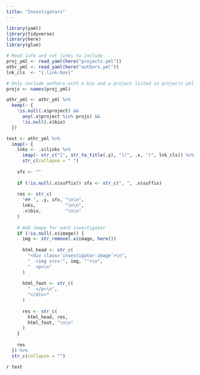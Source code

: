 ```yaml
---
title: "Investigators"
---
```


```r
library(yaml)
library(tidyverse)
library(here)
library(glue)

# Read info and set links to include
proj_yml <- read_yaml(here("projects.yml"))
athr_yml <- read_yaml(here("authors.yml"))
lnk_cls  <- "{.link-box}"

# Only include authors with a bio and a project listed in projects.yml
projs <- names(proj_yml)

athr_yml <- athr_yml %>%
  keep(~ {
    !is.null(.x$project) &&
      any(.x$project %in% projs) &&
      !is.null(.x$bio)
  })

text <- athr_yml %>%
  imap(~ {
    lnks <- .x$links %>%
      imap(~ str_c("[", str_to_title(.y), "](", .x, ")", lnk_cls)) %>%
      str_c(collapse = " ")
    
    sfx <- ""
    
    if (!is.null(.x$suffix)) sfx <- str_c(", ", .x$suffix)
    
    res <- str_c(
      "## ", .y, sfx, "\n\n",
      lnks,           "\n\n",
      .x$bio,         "\n\n"
    )
    
    # Add image for each investigator
    if (!is.null(.x$image)) {
      img <- str_remove(.x$image, here())
      
      html_head <- str_c(
        "<div class='investigator-image'>\n",
        "  <img src='", img, "'>\n",
        "  <p>\n"
      )
      
      html_foot <- str_c(
        "  </p>\n",
        "</div>"
      )
      
      res <- str_c(
        html_head, res,
        html_foot, "\n\n"
      )
    }
    
    res
  }) %>%
  str_c(collapse = "")
```

`r text`
